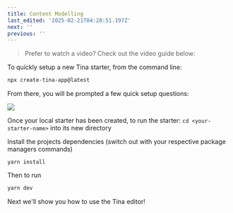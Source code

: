 ```yaml
---
title: Content Modelling
last_edited: '2025-02-21T04:28:51.197Z'
next: ''
previous: ''
---
```


> Prefer to watch a video? Check out the video guide below:

<Youtube embedSrc="https://www.youtube.com/embed/_9lDNSIh8rw" />

To quickly setup a new Tina starter, from the command line:

```bash
npx create-tina-app@latest
```

From there, you will be prompted a few quick setup questions:

![](https://assets.tina.io/06bcd49e-f919-4e53-a2c4-77f656491c7d/img/docs/introduction/cli-starter.png)

Once your local starter has been created, to run the starter:
`cd <your-starter-name>` into its new directory

Install the projects dependencies (switch out with your respective package managers commands)

```
yarn install
```

Then to run

```bash
yarn dev
```

Next we'll show you how to use the Tina editor!

<WebmEmbed embedSrc="/img/docs/introduction/homepage-demo-2.webm" />
